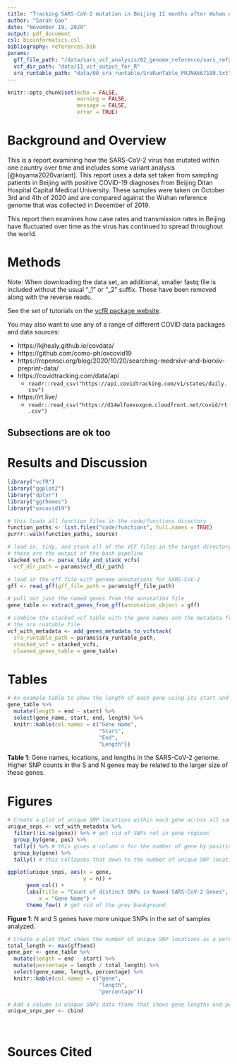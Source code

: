 ```yaml
---
title: "Tracking SARS-CoV-2 mutation in Beijing 11 months after Wuhan onset"
author: "Sarah Gao"
date: "November 19, 2020"
output: pdf_document
csl: bioinformatics.csl
bibliography: references.bib
params:
  gff_file_path: "/data/sars_vcf_analysis/02_genome_reference/sars_refgenome_annotation.gff"
  vcf_dir_path: "data/11_vcf_output_for_R"
  sra_runtable_path: "data/00_sra_runtable/SraRunTable_PRJNA667180.txt"
---
```


```r
knitr::opts_chunk$set(echo = FALSE,
                      warning = FALSE,
                      message = FALSE,
                      error = TRUE)
```

# Background and Overview

This is a report examining how the SARS-CoV-2 virus has mutated within one country over time and includes some variant analysis [@koyama2020variant].
This report uses a data set taken from sampling patients in Beijing with positive COVID-19 diagnoses from Beijing Ditan Hospital Capital Medical University. These samples were taken on October 3rd and 4th of 2020 and are compared against the Wuhan reference genome that was collected in December of 2019.

This report then examines how case rates and transmission rates in Beijing have fluctuated over time as the virus has continued to spread throughout the world.

# Methods

Note: When downloading the data set, an additional, smaller fastq file is included without the usual "_1" or "_2" suffix. These have been removed along with the reverse reads.



See the set of tutorials on the [vcfR package website](https://knausb.github.io/vcfR_documentation/index.html).

You may also want to use any of a range of different COVID data packages and data sources:

* https://kjhealy.github.io/covdata/
* https://github.com/como-ph/oxcovid19
* https://ropensci.org/blog/2020/10/20/searching-medrxivr-and-biorxiv-preprint-data/
* https://covidtracking.com/data/api
  * `readr::read_csv("https://api.covidtracking.com/v1/states/daily.csv")`
* https://rt.live/
  * `readr::read_csv("https://d14wlfuexuxgcm.cloudfront.net/covid/rt.csv")`

## Subsections are ok too

# Results and Discussion

```r
library("vcfR")
library("ggplot2")
library("dplyr")
library("ggthemes")
library("oxcovid19")

# this loads all function files in the code/functions directory
function_paths <- list.files("code/functions", full.names = TRUE)
purrr::walk(function_paths, source)
```

```r
# load in, tidy, and stack all of the VCF files in the target directory
# these are the output of the bash pipeline
stacked_vcfs <- parse_tidy_and_stack_vcfs(
  vcf_dir_path = params$vcf_dir_path)

# load in the gff file with genome annotations for SARS-CoV-2
gff <- read_gff(gff_file_path = params$gff_file_path)

# pull out just the named genes from the annotation file
gene_table <- extract_genes_from_gff(annotation_object = gff)

# combine the stacked vcf table with the gene names and the metadata from
# the sra runtable file
vcf_with_metadata <- add_genes_metadata_to_vcfstack(
  sra_runtable_path = params$sra_runtable_path,
  stacked_vcf = stacked_vcfs,
  cleaned_genes_table = gene_table)
```

# Tables

```r
# An example table to show the length of each gene using its start and end
gene_table %>%
  mutate(length = end - start) %>%
  select(gene_name, start, end, length) %>%
  knitr::kable(col.names = c("Gene Name",
                             "Start",
                             "End",
                             "Length"))
```

**Table 1**: Gene names, locations, and lengths in the SARS-CoV-2 genome. Higher SNP counts in the S and N genes may be related to the larger size of these genes.

# Figures

```r
# Create a plot of unique SNP locations within each gene across all samples
unique_snps <- vcf_with_metadata %>%
  filter(!is.na(gene)) %>% # get rid of SNPs not in gene regions
  group_by(gene, pos) %>%
  tally() %>% # this gives a column n for the number of gene by position
  group_by(gene) %>%
  tally() # this collapses that down to the number of unique SNP locations

ggplot(unique_snps, aes(x = gene,
                        y = n)) +
      geom_col() +
      labs(title = "Count of distinct SNPs in Named SARS-CoV-2 Genes",
          x = "Gene Name") +
      theme_few() # get rid of the grey background
```

**Figure 1**: N and S genes have more unique SNPs in the set of samples analyzed.

```r
# Create a plot that shows the number of unique SNP locations as a percentage of gene length
total_length <- max(gff$end)
gene_per <- gene_table %>%
  mutate(length = end - start) %>%
  mutate(percentage = length / total_length) %>%
  select(gene_name, length, percentage) %>%
  knitr::kable(col.names = c("gene",
                             "length",
                             "percentage"))

# Add a column in unique SNPs data frame that shows gene lengths and percentage
unique_snps_per <- cbind

  
```
# Sources Cited
